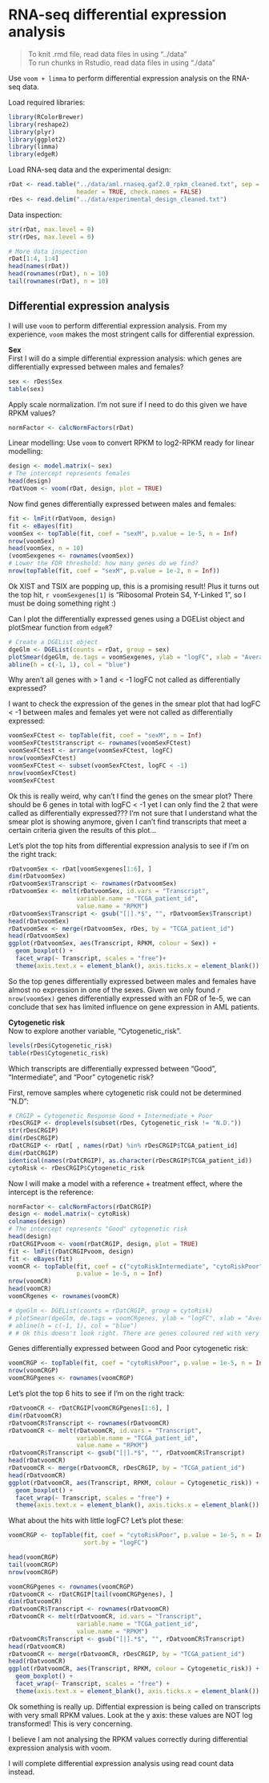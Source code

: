 RNA-seq differential expression analysis
========================================
> To knit .rmd file, read data files in using "../data"  
> To run chunks in Rstudio, read data files in using "./data"

Use `voom + limma` to perform differential expression analysis on the RNA-seq data.

Load required libraries:
```r
library(RColorBrewer)
library(reshape2)
library(plyr)
library(ggplot2)
library(limma)
library(edgeR)
```

Load RNA-seq data and the experimental design:
```r
rDat <- read.table("../data/aml.rnaseq.gaf2.0_rpkm_cleaned.txt", sep = "\t",
                   header = TRUE, check.names = FALSE)
rDes <- read.delim("../data/experimental_design_cleaned.txt")
```

Data inspection:
```r
str(rDat, max.level = 0)
str(rDes, max.level = 0)
```

```r
# More data inspection
rDat[1:4, 1:4]
head(names(rDat))
head(rownames(rDat), n = 10)
tail(rownames(rDat), n = 10)
```


## Differential expression analysis
I will use `voom` to perform differential expression analysis. From my experience, `voom` makes the most stringent calls for differential expression. 

**Sex**  
First I will do a simple differential expression analysis: which genes are differentially expressed between males and females?
```r
sex <- rDes$Sex
table(sex)
```

Apply scale normalization. I'm not sure if I need to do this given we have RPKM values?
```r
normFactor <- calcNormFactors(rDat)
```

Linear modelling: Use `voom` to convert RPKM to log2-RPKM ready for linear modelling:
```r
design <- model.matrix(~ sex)
# The intercept represents females
head(design)
rDatVoom <- voom(rDat, design, plot = TRUE)
```

Now find genes differentially expressed between males and females:
```r
fit <- lmFit(rDatVoom, design)
fit <- eBayes(fit)
voomSex <- topTable(fit, coef = "sexM", p.value = 1e-5, n = Inf)
nrow(voomSex)
head(voomSex, n = 10)
(voomSexgenes <- rownames(voomSex))
# Lower the FDR threshold: how many genes do we find?
nrow(topTable(fit, coef = "sexM", p.value = 1e-2, n = Inf))
```
Ok XIST and TSIX are popping up, this is a promising result! Plus it turns out the top hit, `r voomSexgenes[1]` is "Ribosomal Protein S4, Y-Linked 1", so I must be doing something right :)

Can I plot the differentially expressed genes using a DGEList object and plotSmear function from `edgeR`?
```r
# Create a DGEList object
dgeGlm <- DGEList(counts = rDat, group = sex)
plotSmear(dgeGlm, de.tags = voomSexgenes, ylab = "logFC", xlab = "AverageRPKM")
abline(h = c(-1, 1), col = "blue")
```
Why aren't all genes with > 1 and < -1 logFC not called as differentially expressed?

I want to check the expression of the genes in the smear plot that had logFC < -1 between males and females yet were not called as differentially expressed:
```r
voomSexFCtest <- topTable(fit, coef = "sexM", n = Inf)
voomSexFCtest$transcript <- rownames(voomSexFCtest)
voomSexFCtest <- arrange(voomSexFCtest, logFC)
nrow(voomSexFCtest)
voomSexFCtest <- subset(voomSexFCtest, logFC < -1)
nrow(voomSexFCtest)
voomSexFCtest
```
Ok this is really weird, why can't I find the genes on the smear plot? There should be 6 genes in total with logFC < -1 yet I can only find the 2 that were called as differentially expressed??? I'm not sure that I understand what the smear plot is showing anymore, given I can't find transcripts that meet a certain criteria given the results of this plot...

Let's plot the top hits from differential expression analysis to see if I'm on the right track:
```r
rDatvoomSex <- rDat[voomSexgenes[1:6], ]
dim(rDatvoomSex)
rDatvoomSex$Transcript <- rownames(rDatvoomSex)
rDatvoomSex <- melt(rDatvoomSex, id.vars = "Transcript", 
                   variable.name = "TCGA_patient_id",
                   value.name = "RPKM")
rDatvoomSex$Transcript <- gsub("[|].*$", "", rDatvoomSex$Transcript)
head(rDatvoomSex)
rDatvoomSex <- merge(rDatvoomSex, rDes, by = "TCGA_patient_id")
head(rDatvoomSex)
ggplot(rDatvoomSex, aes(Transcript, RPKM, colour = Sex)) +
  geom_boxplot() +
  facet_wrap(~ Transcript, scales = "free")+
  theme(axis.text.x = element_blank(), axis.ticks.x = element_blank())
```
So the top genes differentially expressed between males and females have almost no expression in one of the sexes. Given we only found `r nrow(voomSex)` genes differentially expressed with an FDR of 1e-5, we can conclude that sex has limited influence on gene expression in AML patients.


**Cytogenetic risk**  
Now to explore another variable, "Cytogenetic_risk". 
```r
levels(rDes$Cytogenetic_risk)
table(rDes$Cytogenetic_risk)
```

Which transcripts are differentially expressed between "Good", "Intermediate", and "Poor" cytogenetic risk?

First, remove samples where cytogenetic risk could not be determined "N.D":
```r
# CRGIP = Cytogenetic Response Good + Intermediate + Poor
rDesCRGIP <- droplevels(subset(rDes, Cytogenetic_risk != "N.D."))
str(rDesCRGIP)
dim(rDesCRGIP)
rDatCRGIP <- rDat[ , names(rDat) %in% rDesCRGIP$TCGA_patient_id]
dim(rDatCRGIP)
identical(names(rDatCRGIP), as.character(rDesCRGIP$TCGA_patient_id))
cytoRisk <- rDesCRGIP$Cytogenetic_risk
```

Now I will make a model with a reference + treatment effect, where the intercept is the reference:
```r
normFactor <- calcNormFactors(rDatCRGIP)
design <- model.matrix(~ cytoRisk)
colnames(design)
# The intercept represents "Good" cytogenetic risk
head(design)
rDatCRGIPvoom <- voom(rDatCRGIP, design, plot = TRUE)
fit <- lmFit(rDatCRGIPvoom, design)
fit <- eBayes(fit)
voomCR <- topTable(fit, coef = c("cytoRiskIntermediate", "cytoRiskPoor"), 
                   p.value = 1e-5, n = Inf)
nrow(voomCR)
head(voomCR)
voomCRgenes <- rownames(voomCR)
```

```r
# dgeGlm <- DGEList(counts = rDatCRGIP, group = cytoRisk)
# plotSmear(dgeGlm, de.tags = voomCRgenes, ylab = "logFC", xlab = "AverageRPKM")
# abline(h = c(-1, 1), col = "blue")
# # Ok this doesn't look right. There are genes coloured red with very little logFC? But hang on, plotSmear plots logCF between two experimental groups. It has chosen to plot Good against intermediate by default???
```

Genes differentially expressed between Good and Poor cytogenetic risk:
```r
voomCRGP <- topTable(fit, coef = "cytoRiskPoor", p.value = 1e-5, n = Inf)
nrow(voomCRGP)
voomCRGPgenes <- rownames(voomCRGP)
```

Let's plot the top 6 hits to see if I'm on the right track:
```r
rDatvoomCR <- rDatCRGIP[voomCRGPgenes[1:6], ]
dim(rDatvoomCR)
rDatvoomCR$Transcript <- rownames(rDatvoomCR)
rDatvoomCR <- melt(rDatvoomCR, id.vars = "Transcript", 
                   variable.name = "TCGA_patient_id",
                   value.name = "RPKM")
rDatvoomCR$Transcript <- gsub("[|].*$", "", rDatvoomCR$Transcript)
head(rDatvoomCR)
rDatvoomCR <- merge(rDatvoomCR, rDesCRGIP, by = "TCGA_patient_id")
head(rDatvoomCR)
ggplot(rDatvoomCR, aes(Transcript, RPKM, colour = Cytogenetic_risk)) +
  geom_boxplot() +
  facet_wrap(~ Transcript, scales = "free") +
  theme(axis.text.x = element_blank(), axis.ticks.x = element_blank())  
```

What about the hits with little logFC? Let's plot these:
```r
voomCRGP <- topTable(fit, coef = "cytoRiskPoor", p.value = 1e-5, n = Inf,
                     sort.by = "logFC")
```

```r
head(voomCRGP)
tail(voomCRGP)
nrow(voomCRGP)
```

```r
voomCRGPgenes <- rownames(voomCRGP)
rDatvoomCR <- rDatCRGIP[tail(voomCRGPgenes), ]
dim(rDatvoomCR)
rDatvoomCR$Transcript <- rownames(rDatvoomCR)
rDatvoomCR <- melt(rDatvoomCR, id.vars = "Transcript", 
                   variable.name = "TCGA_patient_id",
                   value.name = "RPKM")
rDatvoomCR$Transcript <- gsub("[|].*$", "", rDatvoomCR$Transcript)
head(rDatvoomCR)
rDatvoomCR <- merge(rDatvoomCR, rDesCRGIP, by = "TCGA_patient_id")
head(rDatvoomCR)
ggplot(rDatvoomCR, aes(Transcript, RPKM, colour = Cytogenetic_risk)) +
  geom_boxplot() +
  facet_wrap(~ Transcript, scales = "free") +
  theme(axis.text.x = element_blank(), axis.ticks.x = element_blank())
```

Ok something is really up. Diffential expression is being called on transcripts with very small RPKM values. Look at the y axis: these values are NOT log transformed! This is very concerning.

I believe I am not analysing the RPKM values correctly during differential expression analysis with voom. 

I will complete differential expression analysis using read count data instead.
